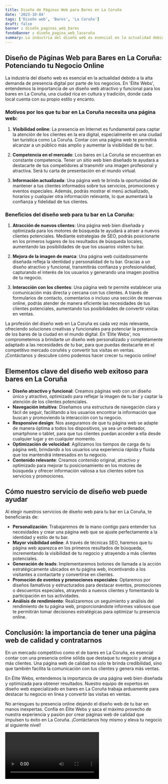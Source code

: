 ```yaml
---
title: Diseño de Páginas Web para Bares en La Coruña
date: '2023-10-04'
tags: ['Diseño web', 'Bares', 'La Coruña']
draft: false
banner : diseño_paginas_web_bares
fondoBanner : diseño_pagina_web_lacoruña
summary: La industria del diseño web es esencial en la actualidad debido a la alta demanda de presencia digital por parte de los negocios. En 'Élite Webs', entendemos la importancia de un diseño web atractivo y funcional para los bares en La Coruña, una ciudad rica en cultura y tradición, donde cada local cuenta con su propio estilo y encanto.
---
```


## Diseño de Páginas Web para Bares en La Coruña: Potenciando tu Negocio Online

La industria del diseño web es esencial en la actualidad debido a la alta demanda de presencia digital por parte de los negocios. En 'Élite Webs', entendemos la importancia de un diseño web atractivo y funcional para los bares en La Coruña, una ciudad rica en cultura y tradición, donde cada local cuenta con su propio estilo y encanto.

### Motivos por los que tu bar en La Coruña necesita una página web:

1. **Visibilidad online**: La presencia en Internet es fundamental para captar la atención de los clientes en la era digital, especialmente en una ciudad tan turística como La Coruña. Contar con una página web te permitirá alcanzar a un público más amplio y aumentar la visibilidad de tu bar.

2. **Competencia en el mercado**: Los bares en La Coruña se encuentran en constante competencia. Tener un sitio web bien diseñado te ayudará a destacarte de tus competidores al transmitir una imagen profesional y atractiva. Será tu carta de presentación en el mundo virtual.

3. **Información actualizada**: Una página web te brinda la oportunidad de mantener a tus clientes informados sobre tus servicios, promociones y eventos especiales. Además, podrás mostrar el menú actualizado, horarios y cualquier otra información relevante, lo que aumentará la confianza y fidelidad de tus clientes.

### Beneficios del diseño web para tu bar en La Coruña:

1. **Atracción de nuevos clientes**: Una página web bien diseñada y optimizada para los motores de búsqueda te ayudará a atraer a nuevos clientes potenciales. Mediante estrategias de SEO, podrás posicionarte en los primeros lugares de los resultados de búsqueda locales, aumentando las posibilidades de que los usuarios visiten tu bar.

2. **Mejora de la imagen de marca**: Una página web cuidadosamente diseñada refleja la identidad y personalidad de tu bar. Gracias a un diseño atractivo y funcional, transmitirás confianza y profesionalidad, capturando el interés de los usuarios y generando una imagen positiva de tu negocio.

3. **Interacción con los clientes**: Una página web te permite establecer una comunicación más directa y cercana con tus clientes. A través de formularios de contacto, comentarios o incluso una sección de reservas online, podrás atender de manera eficiente las necesidades de tus clientes potenciales, aumentando tus posibilidades de convertir visitas en ventas.

La profesión del diseño web en La Coruña es cada vez más relevante, ofreciendo soluciones creativas y funcionales para potenciar la presencia de los bares de la ciudad en el mundo digital. En 'Élite Webs', nos comprometemos a brindarte un diseño web personalizado y completamente adaptado a las necesidades de tu bar, para que puedas destacarte en el competitivo mercado coruñés y convertir tus visitas en ventas. ¡Contáctanos y descubre cómo podemos hacer crecer tu negocio online!

<GifSeo />

<Cta />

## Elementos clave del diseño web exitoso para bares en La Coruña

- **Diseño atractivo y funcional**: Creamos páginas web con un diseño único y atractivo, optimizado para reflejar la imagen de tu bar y captar la atención de los clientes potenciales.
- **Navegación intuitiva**: Diseñamos una estructura de navegación clara y fácil de seguir, facilitando a los usuarios encontrar la información que buscan y promoviendo la interacción con tu negocio.
- **Responsive design**: Nos aseguramos de que tu página web se adapte de manera óptima a todos los dispositivos, ya sea un ordenador, smartphone o tablet, para que tus clientes puedan acceder a ella desde cualquier lugar y en cualquier momento.
- **Optimización de velocidad**: Agilizamos los tiempos de carga de tu página web, brindando a los usuarios una experiencia rápida y fluida que los mantendrá interesados en tu negocio.
- **Contenido relevante**: Creamos contenido original, atractivo y optimizado para mejorar tu posicionamiento en los motores de búsqueda y ofrecer información valiosa a tus clientes sobre tus servicios y promociones.

## Cómo nuestro servicio de diseño web puede ayudar

Al elegir nuestros servicios de diseño web para tu bar en La Coruña, te beneficiarás de:

- **Personalización**: Trabajaremos de la mano contigo para entender tus necesidades y crear una página web que se ajuste perfectamente a la identidad y estilo de tu bar.
- **Mayor visibilidad online**: A través de técnicas SEO, haremos que tu página web aparezca en los primeros resultados de búsqueda, incrementando la visibilidad de tu negocio y atrayendo a más clientes potenciales.
- **Generación de leads**: Implementaremos botones de llamada a la acción estratégicamente ubicados en tu página web, incentivando a los visitantes a contactarte y convertirse en clientes.
- **Promoción de eventos y promociones especiales**: Optaremos por diseños llamativos y estructurados para destacar eventos, promociones o descuentos especiales, atrayendo a nuevos clientes y fomentando la participación en tus actividades.
- **Análisis de rendimiento**: Realizaremos un seguimiento y análisis del rendimiento de tu página web, proporcionándote informes valiosos que te permitirán tomar decisiones estratégicas para optimizar tu presencia online.

## Conclusión: la importancia de tener una página web de calidad y contratarnos

En un mercado competitivo como el de bares en La Coruña, es esencial contar con una presencia online sólida que destaque tu negocio y atraiga a más clientes. Una página web de calidad no solo te brinda credibilidad, sino que también facilita la comunicación con tus clientes y genera más ventas.

En Élite Webs, entendemos la importancia de una página web bien diseñada y optimizada para obtener resultados. Nuestro equipo de expertos en diseño web especializado en bares en La Coruña trabaja arduamente para destacar tu negocio en línea y convertir las visitas en ventas.

No arriesgues tu presencia online dejando el diseño web de tu bar en manos inexpertas. Confía en Élite Webs y saca el máximo provecho de nuestra experiencia y pasión por crear páginas web de calidad que impulsen tu éxito en La Coruña. ¡Contáctanos hoy mismo y eleva tu negocio al siguiente nivel!

<Video />

<CtaBot job='Bares' city='La Coruña'/>

<Gmaps query='La Coruña+españa+maps' />